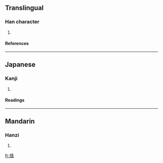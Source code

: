==Translingual==
===Han character===
{{Han char|rn=43|rad=尢|as=10|sn=13|four=4701<sub>2</sub>|canj=大山月月月 (KUBBB)}}
# {{defn|Han|sort=尢10}}
====References====
{{Han ref|kx=0299.110|dkj=07608|dj=0594.260|hdz=10556.040|uh=5C33|ud=23603|bh=DD4C|bd=56652}}
----
==Japanese==
===Kanji===
{{ja-kanji|grade=|rs=尢10}}
# {{defn|Japanese}} 
====Readings====
{{ja-readings|on=[[こつ]] (kotsu), [[くち]] (kuchi), [[くわつ]] (kuwatsu), [[げち]] (gechi)|kun=}}
----
==Mandarin==
===Hanzi===
{{cmn-hanzi|pin=[[gǔ]] ([[gu3]])|wg=ku<sup>3</sup>}}
# {{defn|Mandarin}}

[[fr:尳]]